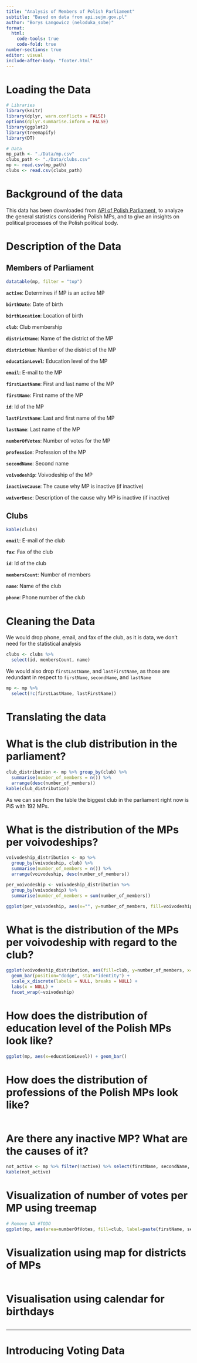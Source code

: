 ```yaml
---
title: "Analysis of Members of Polish Parliament"
subtitle: "Based on data from api.sejm.gov.pl"
author: "Borys Łangowicz (neloduka_sobe)"
format:
  html:
    code-tools: true
    code-fold: true
number-sections: true
editor: visual
include-after-body: "footer.html"
---
```


# Loading the Data
```R
# Libraries
library(knitr)
library(dplyr, warn.conflicts = FALSE)
options(dplyr.summarise.inform = FALSE)
library(ggplot2)
library(treemapify)
library(DT)

# Data
mp_path <- "./Data/mp.csv"
clubs_path <- "./Data/clubs.csv"
mp <- read.csv(mp_path)
clubs <- read.csv(clubs_path)
```

# Background of the data
This data has been downloaded from [API of Polish Parliament](https://api.sejm.gov.pl/), to analyze the general statistics considering Polish MPs, and to give an insights on political processes of the Polish political body.

# Description of the Data

## Members of Parliament
```R
datatable(mp, filter = "top")
```

**`active`**: Determines if MP is an active MP

**`birthDate`**: Date of birth

**`birthLocation`**: Location of birth

**`club`**: Club membership

**`districtName`**: Name of the district of the MP

**`districtNum`**: Number of the district of the MP

**`educationLevel`**: Education level of the MP

**`email`**: E-mail to the MP

**`firstLastName`**: First and last name of the MP

**`firstName`**: First name of the MP

**`id`**: Id of the MP

**`lastFirstName`**: Last and first name of the MP

**`lastName`**: Last name of the MP

**`numberOfVotes`**: Number of votes for the MP

**`profession`**: Profession of the MP

**`secondName`**: Second name

**`voivodeship`**: Voivodeship of the MP

**`inactiveCause`**: The cause why MP is inactive (if inactive)

**`waiverDesc`**: Description of the cause why MP is inactive (if inactive)

## Clubs
```R
kable(clubs)
```
**`email`**: E-mail of the club

**`fax`**: Fax of the club

**`id`**: Id of the club

**`membersCount`**: Number of members

**`name`**: Name of the club

**`phone`**: Phone number of the club

# Cleaning the Data

We would drop phone, email, and fax of the club, as it is data, we don't need for the statistical analysis
```R
clubs <- clubs %>% 
  select(id, membersCount, name)
```

We would also drop `firstLastName`, and `lastFirstName`, as those are redundant in respect to `firstName`, `secondName`, and `lastName`
```R
mp <- mp %>% 
  select(!c(firstLastName, lastFirstName))
```

# Translating the data

# What is the club distribution in the parliament?
```R
club_distribution <- mp %>% group_by(club) %>% 
  summarise(number_of_members = n()) %>% 
  arrange(desc(number_of_members))
kable(club_distribution)
```

As we can see from the table the biggest club in the parliament right now is PiS with 192 MPs.

# What is the distribution of the MPs per voivodeships?
```R
voivodeship_distribution <- mp %>% 
  group_by(voivodeship, club) %>% 
  summarise(number_of_members = n()) %>% 
  arrange(voivodeship, desc(number_of_members))

per_voivodeship <- voivodeship_distribution %>% 
  group_by(voivodeship) %>% 
  summarise(number_of_members = sum(number_of_members))

ggplot(per_voivodeship, aes(x="", y=number_of_members, fill=voivodeship)) + geom_bar(stat="identity") + coord_polar("y")
```

# What is the distribution of the MPs per voivodeship with regard to the club?
```R
ggplot(voivodeship_distribution, aes(fill=club, y=number_of_members, x=club)) + 
  geom_bar(position="dodge", stat="identity") + 
  scale_x_discrete(labels = NULL, breaks = NULL) + 
  labs(x = NULL) + 
  facet_wrap(~voivodeship)
```

# How does the distribution of education level of the Polish MPs look like?
```R
ggplot(mp, aes(x=educationLevel)) + geom_bar()
```

# How does the distribution of professions of the Polish MPs look like?
```R
```

# Are there any inactive MP? What are the causes of it?
```R
not_active <- mp %>% filter(!active) %>% select(firstName, secondName, lastName, club, inactiveCause, waiverDesc)
kable(not_active)
```

# Visualization of number of votes per MP using treemap

```R
# Remove NA #TODO
ggplot(mp, aes(area=numberOfVotes, fill=club, label=paste(firstName, secondName, lastName), subgroup=club)) + geom_treemap() + geom_treemap_subgroup_border() + geom_treemap_text(min.size=1) + theme_void()
```

# Visualization using map for districts of MPs
```R
```

# Visualisation using calendar for birthdays
```R
```


---

# Introducing Voting Data
```R
```
